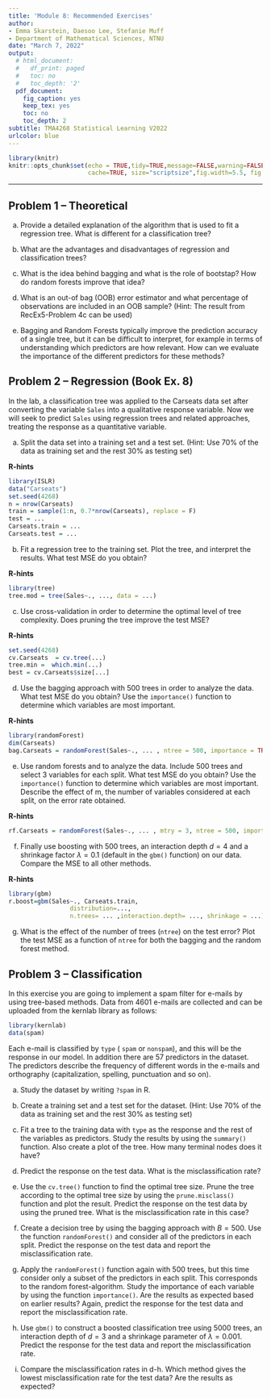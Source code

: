 ```yaml
---
title: 'Module 8: Recommended Exercises'
author:
- Emma Skarstein, Daesoo Lee, Stefanie Muff
- Department of Mathematical Sciences, NTNU
date: "March 7, 2022"
output:
  # html_document:
  #   df_print: paged
  #   toc: no
  #   toc_depth: '2'
  pdf_document:
    fig_caption: yes
    keep_tex: yes
    toc: no
    toc_depth: 2
subtitle: TMA4268 Statistical Learning V2022
urlcolor: blue
---
```


```r
library(knitr)
knitr::opts_chunk$set(echo = TRUE,tidy=TRUE,message=FALSE,warning=FALSE,strip.white=TRUE,prompt=FALSE,
                      cache=TRUE, size="scriptsize",fig.width=5.5, fig.height=3.5)
```

---

## Problem 1 -- Theoretical

a) Provide a detailed explanation of the algorithm that is used to fit a regression tree. What is different for a classification tree? 

b) What are the advantages and disadvantages of regression and classification trees?

c) What is the idea behind bagging and what is the role of bootstap? How do random forests improve that idea?

d) What is an out-of bag (OOB) error estimator and what percentage of observations are included in an OOB sample? (Hint: The result from RecEx5-Problem 4c can be used)

e) Bagging and Random Forests typically improve the prediction accuracy of a single tree, but it can be difficult to interpret, for example in terms of understanding which predictors are how relevant. 
How can we evaluate the importance of the different predictors for these methods? 



## Problem 2 -- Regression (Book Ex. 8)

In the lab, a classification tree was applied to the Carseats data set after converting the variable `Sales` into a qualitative response variable. Now we will seek to predict `Sales` using regression trees and related approaches, treating the response as a quantitative variable.

a) Split the data set into a training set and a test set. (Hint: Use 70% of the data as training set and the rest 30% as testing set)

**R-hints**
```r
library(ISLR)
data("Carseats")
set.seed(4268)
n = nrow(Carseats)
train = sample(1:n, 0.7*nrow(Carseats), replace = F)
test = ...
Carseats.train = ...
Carseats.test = ...
```

b) Fit a regression tree to the training set. Plot the tree, and interpret the results. What test MSE do you obtain?

**R-hints**

```r
library(tree)
tree.mod = tree(Sales~., ..., data = ...)
```

c) Use cross-validation in order to determine the optimal level of tree complexity. Does pruning the tree improve the test MSE?

**R-hints**

```r
set.seed(4268)
cv.Carseats  = cv.tree(...) 
tree.min =  which.min(...)
best = cv.Carseats$size[...]
```

d) Use the bagging approach with 500 trees in order to analyze the data. What test MSE do you obtain? Use the `importance()` function to determine which variables are most important.

**R-hints**

```r
library(randomForest)
dim(Carseats)
bag.Carseats = randomForest(Sales~., ... , ntree = 500, importance = TRUE)
```

e) Use random forests and to analyze the data. Include 500 trees and select 3 variables for each split. What test MSE do you obtain? Use the `importance()` function to determine which variables are most important. Describe the effect of m, the number of variables considered at each split, on the error rate obtained.

**R-hints**

```r
rf.Carseats = randomForest(Sales~., ... , mtry = 3, ntree = 500, importance = TRUE)
```


f) Finally use boosting with 500 trees, an interaction depth $d=4$ and a shrinkage factor $\lambda=0.1$ (default in the `gbm()` function) on our data. Compare the MSE to all other methods.

**R-hints**

```r
library(gbm)
r.boost=gbm(Sales~., Carseats.train,
                 distribution=...,
                 n.trees= ... ,interaction.depth= ..., shrinkage = ...)
```

g) What is the effect of the number of trees (`ntree`) on the test error? Plot the test MSE as a function of `ntree` for both the bagging and the random forest method.


## Problem 3 -- Classification

In this exercise you are going to implement a spam filter for e-mails by using tree-based methods. Data from 4601 e-mails are collected and can be uploaded from the kernlab library as follows:
```r
library(kernlab)
data(spam)
```
Each e-mail is classified by `type` ( `spam` or `nonspam`), and this will be the response in our model. In addition there are 57 predictors in the dataset. The predictors describe the frequency of different words in the e-mails and orthography (capitalization, spelling, punctuation and so on).

a) Study the dataset by writing `?spam` in R.

b) Create a training set and a test set for the dataset. (Hint: Use 70% of the data as training set and the rest 30% as testing set)

c) Fit a tree to the training data with `type` as the response and the rest of the variables as predictors. Study the results by using the `summary()` function. Also create a plot of the tree. How many terminal nodes does it have?
  
d) Predict the response on the test data. What is the misclassification rate?
  
e) Use the `cv.tree()` function to find the optimal tree size. Prune the tree according to the optimal tree size by using the `prune.misclass()` function and plot the result. Predict the response on the test data by using the pruned tree. What is the misclassification rate in this case?
  
f) Create a decision tree by using the bagging approach with $B=500$. Use the function `randomForest()` and consider all of the predictors in each split. Predict the response on the test data and report the misclassification rate.

g) Apply the `randomForest()` function again with 500 trees, but this time consider only a subset of the predictors in each split. This corresponds to the random forest-algorithm. Study the importance of each variable by using the function `importance()`. Are the results as expected based on earlier results? Again, predict the response for the test data and report the misclassification rate.

h) Use `gbm()` to construct a boosted classification tree using 5000 trees, an interaction depth of $d=3$ and a shrinkage parameter of $\lambda=0.001$. Predict the response for the test data and report the misclassification rate.

i) Compare the misclassification rates in d-h. Which method gives the lowest misclassification rate for the test data? Are the results as expected?
